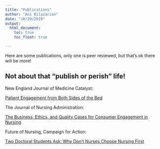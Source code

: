 ```yaml
---
title: "Publications"
author: "Ani Bilazarian"
date: "10/20/2019"
output: 
  html_document:
    toc: true
    toc_float: true

---
```


Here are some publications, only one is peer reviewed, but that's ok there will be more! 

## Not about that "publish or perish" life! 

New England Journal of Medicine Catalyst:

[Patient Engagement from Both Sides of the Bed](https://catalyst.nejm.org/patient-engagement-both-sides-bed/)


The Journal of Nursing Administration: 

[The Business, Ethics, and Quality Cases for Consumer Engagement in Nursing](https://www.ncbi.nlm.nih.gov/pmc/articles/PMC5895115/)


Future of Nursing, Campaign for Action: 

[Two Doctoral Students Ask: Why Don’t Nurses Choose Nursing First](https://campaignforaction.org/two-doctoral-students-ask-why-dont-nurses-choose-nursing-first/)

